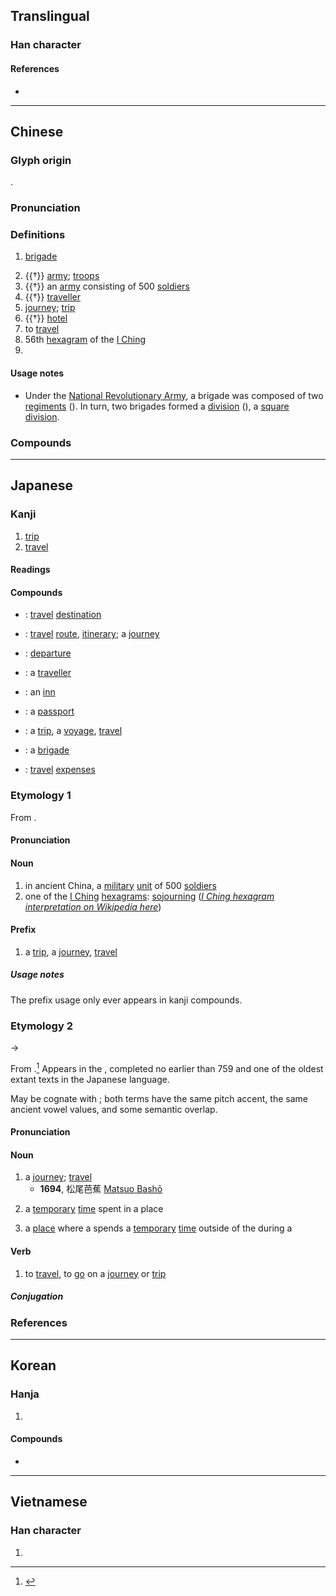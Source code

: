 {{character info/new}}
{{character info/new|0xf983}}
==Translingual==

===Han character===
{{Han char|rn=70|rad=方|as=06|sn=10|four=08232|canj=YSOHV|ids=⿰方⿱𠂉⿸⿱丿𠄌⿺乀丿}}

====References====
* {{Han ref|kx=0483.020|dkj=13644|dj=0845.020|hdz=32178.070|uh=65C5|ud=26053|bh=AEC8|bd=44744}}

----

==Chinese==
{{zh-forms}}

===Glyph origin===
{{Han etym}}
{{Han compound|㫃|从|t2=together|ls=ic}}.

===Pronunciation===
{{zh-pron
|m=lǚ
|m-s=nü3
|c=leoi5
|h=pfs=lî
|md=lṳ̄
|mn=qz:lír/tp,xm:lú/kh,zz:lí
|w=3ly,3li
|mc=y
|oc=y
|ma=Zh-lǚ.oga
|cat=n,v,pn
}}

===Definitions===
{{zh-hanzi}}

# {{lb|zh|military}} [[brigade]]
# {{†}} [[army]]; [[troops]]
# {{†}} an [[army]] consisting of 500 [[soldiers]]
# {{†}} [[traveller]]
# [[journey]]; [[trip]]
# {{†}} [[hotel]]
# to [[travel]]
# 56th [[hexagram]] of the [[I Ching]]
# {{surname|lang=zh}}

====Usage notes====
* {{sense|military}} Under the [[w:National Revolutionary Army|National Revolutionary Army]], a brigade was composed of two [[regiment]]s ({{zh-l|*團}}). In turn, two brigades formed a [[division]] ({{zh-l|*整編師}}), a [[square division]].

===Compounds===
{{zh-der|旅舍|旅社|套裝旅遊|勁旅|庭實旅百|師旅|商旅|住宅旅社|客旅|徒步旅行|一成一旅|商旅店|單車旅行|差旅費|公文旅行|旅歷|文件旅遊|旅力|旅思|旅生|旅遊業|旅館業|旅客|旅行支票|旅鼠|旅程|旅遊手冊|振旅|汽車旅館|旅進旅退|旅館|旅長|旅行劇團|旅行|旅行團|旅邸|旅人蕉|旅居|旅費|旅行社|旅遊|旅祉|知性之旅|旅途|旅食|畢業旅行|旅次|旅行包|旅順|旅酬|旅行車|旅伴|旅店|旅夜書懷|旅人|觀光旅館|羈旅|鞠旅|軍旅|羇旅|逆旅|陳師鞠旅|自助旅遊|賓旅|赤軍旅|自主旅遊|虎旅|自助旅行|行旅}}

----

==Japanese==

===Kanji===
{{ja-kanji|grade=3|rs=方06}}

# [[trip]]
# [[travel]]

====Readings====
{{ja-readings
|goon=ろ
|kanon=りょ
|kun=たび-
}}

====Compounds====
{{der-top|Compounds}}
* {{ja-r|旅先|たびさき}}: [[travel]] [[destination]]
* {{ja-r|旅路|たびじ}}: [[travel]] [[route]], [[itinerary]]; a [[journey]]
* {{ja-r|旅立ち|たびだち}}: [[departure]] {{qualifier|on a trip}}
* {{ja-r|旅人|たびびと}}: a [[traveller]]
* {{ja-r|旅館|りょかん}}: an [[inn]]
* {{ja-r|旅券|りょけん}}: a [[passport]]
* {{ja-r|旅行|りょこう}}: a [[trip]], a [[voyage]], [[travel]]
* {{ja-r|旅団|りょだん}}: a [[brigade]]
* {{ja-r|旅費|りょひ}}: [[travel]] [[expense]]s
{{der-bottom}}

===Etymology 1===
{{ja-kanjitab|yomi=o|りょ}}
From {{etyl|ltc|ja|sort=りょ}} {{m|zh|旅|tr=ljo<sup>X</sup>||a military unit of 500 men; to go [on a sortie; on a trip or journey]}}.

====Pronunciation====
{{ja-pron|yomi=kanon|りょ}}

====Noun====
{{ja-noun|りょ}}

# in ancient China, a [[military]] [[unit]] of 500 [[soldier]]s
# one of the [[I Ching]] [[hexagram]]s: [[sojourning]] ([[w:List_of_hexagrams_of_the_I_Ching#Hexagram_56|''I Ching hexagram interpretation on Wikipedia here'']])

====Prefix====
{{ja-pos|prefix|りょ}}

# a [[trip]], a [[journey]], [[travel]]

=====Usage notes=====
The prefix usage only ever appears in kanji compounds.

===Etymology 2===
{{ja-kanjitab|yomi=k|たび}}
{{IPAchar|/tabi<sub>1</sub>/}} → {{IPAchar|/tabi/}}

From {{etyl|ojp|ja|sort=たび}}.<ref name="KDJ">{{R:Kokugo Dai Jiten}}</ref> Appears in the ''{{w|Man'yōshū}}'', completed no earlier than 759 and one of the oldest extant texts in the Japanese language.

May be cognate with {{m|ja|度|tr=tabi||the time when something happens}}; both terms have the same pitch accent, the same ancient vowel values, and some semantic overlap.

====Pronunciation====
{{ja-pron|yomi=k|たび|acc=2|acc_ref=DJR}}

====Noun====
{{ja-noun|たび}}

# a [[journey]]; [[travel]]
#* '''1694''', 松尾芭蕉 [[w:Matsuo Bashō|Matsuo Bashō]]
#*: {{ja-usex|'''旅'''に病んで夢は枯野をかけ廻る。|'''たび''' に やんで ゆめ は かれの を かけめぐる。|Anxious to go '''journeying''', my dreams run through the desolate fields.}}
#*: {{ja-usex|不思議な'''旅'''が始まるぜ！|ふしぎ な '''たび''' が はじまる ぜ！|A strange '''journey''' is about to begin!}}
# {{lb|ja|sort=たび|archaic}} a [[temporary]] [[time]] spent in a place
# {{qualifier|more specifically}} a [[place]] where a {{m|ja|神輿|tr=mikoshi||portable shrine}} spends a [[temporary]] [[time]] outside of the {{m|ja|本宮|tr=hongū||main shrine building}} during a {{m|ja|祭り|tr=matsuri||festival}}

====Verb====
{{ja-verb-suru|たび|tr=intrans}}

# to [[travel]], to [[go]] on a [[journey]] or [[trip]]

=====Conjugation=====
{{ja-suru|たび}}

===References===
<references/>

----

==Korean==

===Hanja===
{{ko-hanja|hangeul=[[려]]>[[여]]|eumhun=|rv=ryeo>yeo|mr=ryŏ>yŏ|y=lye>ye}}

# {{defn|lang=ko|sort=方06}}

====Compounds====
* {{l|ko|旅券|tr=[[여권]], yeo.gweon}}

----

==Vietnamese==

===Han character===
{{vi-hantu|[[lữ]]|rs=方06}}

# {{defn|lang=vi|sort=方06}}